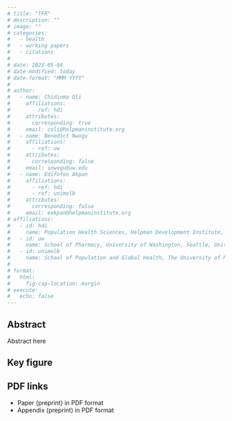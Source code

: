 ```yaml
---
# title: "TFR"
# description: ""
# image: ""
# categories:
#   - health
#   - working papers
#   - citations
# 
# date: 2023-05-04
# date-modified: today
# date-format: "MMM YYYY"
# 
# author:
#   - name: Chidinma Oli
#     affiliations:
#       - ref: hdi
#     attributes:
#       corresponding: true
#     email: coli@helpmaninstitute.org
#   - name: Benedict Nwogu
#     affiliations:
#       - ref: uw
#     attributes:
#       corresponding: false
#     email: inwogu@uw.edu
#   - name: Edifofon Akpan
#     affiliations:
#       - ref: hdi
#       - ref: unimelb
#     attributes:
#       corresponding: false
#     email: eakpan@helpmaninstitute.org
# affiliations:
#   - id: hdi
#     name: Population Health Sciences, Helpman Development Institute, FCT Abuja, Nigeria.
#   - id: uw
#     name: School of Pharmacy, University of Washington, Seattle, United States.
#   - id: unimelb
#     name: School of Population and Global Health, The University of Melbourne, Victoria, Australia.
# 
# format: 
#   html: 
#     fig-cap-location: margin
# execute:
#   echo: false
---
```


## Abstract

Abstract here

## Key figure

## PDF links

-   Paper (preprint) in PDF format
-   Appendix (preprint) in PDF format
